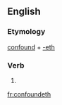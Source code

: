 ==English==

===Etymology===
[[confound]] + [[-eth]]

===Verb===
{{infl|en|verb form}}

# {{archaic third-person singular of|confound}}

[[fr:confoundeth]]
